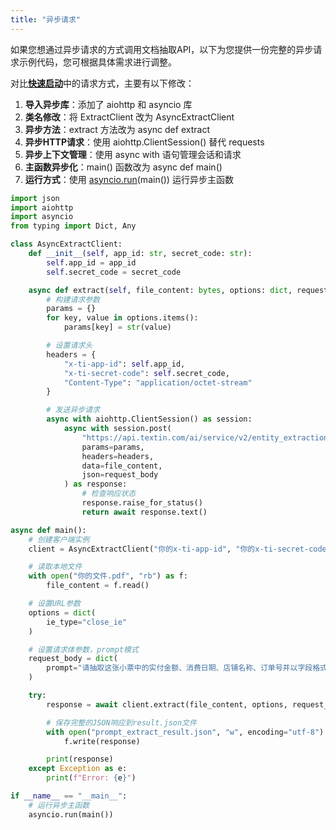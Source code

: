 ```yaml
---
title: "异步请求"
---
```


如果您想通过异步请求的方式调用文档抽取API，以下为您提供一份完整的异步请求示例代码，您可根据具体需求进行调整。

对比[**快速启动**](/xparse/extract-quickstart)中的请求方式，主要有以下修改：

1. **导入异步库**：添加了 aiohttp 和 asyncio 库
2. **类名修改**：将 ExtractClient 改为 AsyncExtractClient
3. **异步方法**：extract 方法改为 async def extract
4. **异步HTTP请求**：使用 aiohttp.ClientSession() 替代 requests
5. **异步上下文管理**：使用 async with 语句管理会话和请求
6. **主函数异步化**：main() 函数改为 async def main()
7. **运行方式**：使用 [asyncio.run](http://asyncio.run)(main()) 运行异步主函数

```python
import json
import aiohttp
import asyncio
from typing import Dict, Any

class AsyncExtractClient:
    def __init__(self, app_id: str, secret_code: str):
        self.app_id = app_id
        self.secret_code = secret_code

    async def extract(self, file_content: bytes, options: dict, request_body: dict) -> str:
        # 构建请求参数
        params = {}
        for key, value in options.items():
            params[key] = str(value)

        # 设置请求头
        headers = {
            "x-ti-app-id": self.app_id,
            "x-ti-secret-code": self.secret_code,
            "Content-Type": "application/octet-stream"
        }

        # 发送异步请求
        async with aiohttp.ClientSession() as session:
            async with session.post(
                "https://api.textin.com/ai/service/v2/entity_extraction",
                params=params,
                headers=headers,
                data=file_content,
                json=request_body
            ) as response:
                # 检查响应状态
                response.raise_for_status()
                return await response.text()

async def main():
    # 创建客户端实例
    client = AsyncExtractClient("你的x-ti-app-id", "你的x-ti-secret-code")

    # 读取本地文件
    with open("你的文件.pdf", "rb") as f:
        file_content = f.read()

    # 设置URL参数
    options = dict(
        ie_type="close_ie"
    )

    # 设置请求体参数，prompt模式
    request_body = dict(
        prompt="请抽取这张小票中的实付金额、消费日期、店铺名称、订单号并以字段格式返回，请抽取货号、商品名称、数量、单价，并以表格格式返回"
    )

    try:
        response = await client.extract(file_content, options, request_body)

        # 保存完整的JSON响应到result.json文件
        with open("prompt_extract_result.json", "w", encoding="utf-8") as f:
            f.write(response)

        print(response)
    except Exception as e:
        print(f"Error: {e}")

if __name__ == "__main__":
    # 运行异步主函数
    asyncio.run(main())
```